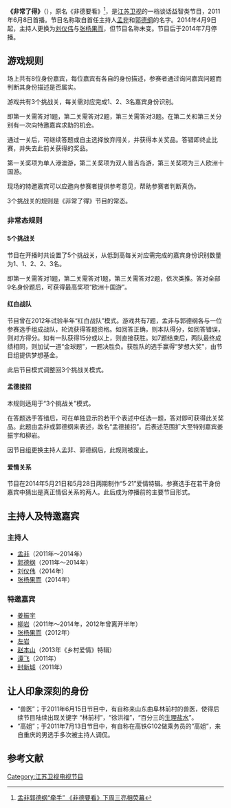 {{Refimprove|time=2017-06-05T18:36:18+00:00}}
{{Expand |time=2011-10-05T12:53:02+00:00 }}
{{Infobox television
| 名稱 = 非常了得
| 原名 = Fei De Will Watch 
| 圖片 = 
| 圖說 = 《非常了得》标准字
| 分類 = 谈话益智[[談話節目|脱口秀]]
| 原創 = 
| 主持 = [[孟非|孟非]]（2011年～2014年）<br>[[郭德纲|郭德纲]]（2011年～2014年）<br>[[刘仪伟|刘仪伟]]（2014年）<br>[[张杨果而|张杨果而]]（2014年）
| 國家 = {{PRC}}
| 語言 = [[國語|國語]]
| 製片人 = 王刚
| 製作公司 = 
| 每集長 = 90分鐘（含[[廣告|廣告]]）
| 頻道 = [[江苏卫视|江苏卫视]]
| 開始 = 2011年6月8日
| 結束 = 2014年7月9日
| website = http://fcld.jstv.com
}}
'''《非常了得》'''（{{lang-en|'''Fei De Will Watch'''}}），原名《非德要看》<ref>[http://media.people.com.cn/GB/40724/14432413.html 孟非郭德纲“牵手” 《非德要看》下周三亮相荧幕]</ref>，是[[江苏卫视|江苏卫视]]的一档谈话益智类节目，2011年6月8日首播。节目名称取自首任主持人[[孟非|孟非]]和[[郭德纲|郭德纲]]的名字。2014年4月9日起，主持人更换为[[刘仪伟|刘仪伟]]与[[张杨果而|张杨果而]]，但节目名称未变。节目后于2014年7月停播。

== 游戏规则 ==
场上共有8位身份嘉宾，每位嘉宾有各自的身份描述，参赛者通过询问嘉宾问题而判断其身份描述是否属实。

游戏共有3个挑战关，每关需对应完成1、2、3名嘉宾身份识别。

即第一关需答对1题，第二关需答对2题，第三关需答对3题。在第二关和第三关分别有一次向特邀嘉宾求助的机会。

通过一关后，可继续答题或自主选择放弃闯关，并获得本关奖品。答错即终止比赛，并失去此前关获得的奖品。

第一关奖项为单人港澳游，第二关奖项为双人普吉岛游，第三关奖项为三人欧洲十国游。

现场的特邀嘉宾可以应邀向参赛者提供参考意见，帮助参赛者判断真伪。

3个挑战关的规则是《非常了得》节目的常态。
===非常态规则===
====5个挑战关====
节目在开播时共设置了5个挑战关，从低到高每关对应需完成的嘉宾身份识别数量为1、1、2、2、3名。

即第一关需答对1题，第二关需答对1题，第三关需答对2题，依次类推。答对全部9名身份题后，可获得最高奖项“欧洲十国游”。
====红白战队====
节目曾在2012年试验半年“红白战队”模式。游戏共有7题，孟非与郭德纲各与一位参赛选手组成战队，轮流获得答题资格。如回答正确，则本队得分，如回答错误，则对方得分。如有一队获得15分或以上，则直接获胜。如7题结束后，两队最终成绩相同，则加试一道“金球题”，一题决胜负。获胜队的选手赢得“梦想大奖”，由节目组提供梦想基金。

此后节目模式调整回3个挑战关模式。
====孟德接招====
本规则适用于“3个挑战关”模式。

在答题选手答错后，可在单独显示的若干个表述中任选一题，答对即可获得此关奖品。此题由孟非或郭德纲来表述，故名“孟德接招”。后表述范围扩大至特别嘉宾姜振宇和柳岩。

因节目组更换主持人孟非、郭德纲后，此规则被废止。
====爱情关系====
节目在2014年5月21日和5月28日两期制作“5·21”爱情特辑。参赛选手在若干身份嘉宾中猜出是真正情侣关系的两人。此后成为停播前的主要节目形式。

==主持人及特邀嘉宾==
===主持人===
*[[孟非|孟非]]（2011年～2014年）
*[[郭德纲|郭德纲]]（2011年～2014年）
*[[刘仪伟|刘仪伟]]（2014年）
*[[张杨果而|张杨果而]]（2014年）
===特邀嘉宾===
*[[姜振宇|姜振宇]]
*[[柳岩|柳岩]]（2011年～2014年，2012年曾离开半年）
*[[张杨果而|张杨果而]]（2012年）
*[[左岩|左岩]]
*[[赵本山|赵本山]]（2013年《乡村爱情》特辑）
*[[谭飞|谭飞]]（2011年）
*[[封新城|封新城]]（2011年）

== 让人印象深刻的身份 ==
*“兽医”；于2011年6月15日节目中，有自称来山东曲阜林前村的兽医，使得后续节目陆续出现关键字 “林前村”，“徐洪福”，“百分三的[[生理盐水|生理盐水]]”。 
*“高姐”；于2011年7月13日节目中，有自称在高铁G102做乘务员的“高姐”，来自重庆的男选手多次被主持人调侃。

== 参考文献 ==
{{Reflist|2}}
{{江苏卫视综艺节目}}

[[Category:江苏卫视电视节目|Category:江苏卫视电视节目]]